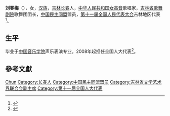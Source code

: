 '''刘春梅'''（{{bd|1966年||}}），女，[[汉族|汉族]]，[[吉林|吉林]][[长春|长春]]人，[[中华人民共和国|中华人民共和国]][[女高音|女高音]]歌唱家，[[吉林省歌舞剧院|吉林省歌舞剧院]]歌舞团团长，[[中国民主同盟|中国民主同盟]]盟员，[[第十一届全国人民代表大会|第十一届全国人民代表大会]]吉林地区代表<ref>{{cite web|author=新华网|title=第十一届全国人大代表|url=http://news.xinhuanet.com/ziliao/2008-03/03/content_7708230.htm?node=36628|publisher=新华网|accessdate=2014-01-07|archive-date=2014-01-10|archive-url=https://web.archive.org/web/20140110211415/http://news.xinhuanet.com/ziliao/2008-03/03/content_7708230.htm?node=36628|dead-url=no}}</ref>。

== 生平 ==
毕业于[[中国音乐学院|中国音乐学院]]声乐表演专业。2008年起担任全国人大代表<ref>{{cite news|title=全国人大代表信息-刘春梅|url=http://210.82.31.1:8084/delegate/viewDelegate.action?dbid=110476|accessdate=2013-04-05|newspaper=全国人大网|archive-url=https://web.archive.org/web/20140306054012/http://www.npc.gov.cn/delegate/viewDelegate.action?dbid=110476|archive-date=2014-03-06|dead-url=yes}}</ref>。

== 參考文獻 ==
{{reflist}}

{{Authority control}}
{{DEFAULTSORT:Liu刘}}
[[Category:刘姓|Chun]]
[[Category:长春人|Category:长春人]]
[[Category:中国民主同盟盟员|Category:中国民主同盟盟员]]
[[Category:吉林省文学艺术界联合会副主席|Category:吉林省文学艺术界联合会副主席]]
[[Category:第十一届全国人大代表|Category:第十一届全国人大代表]]